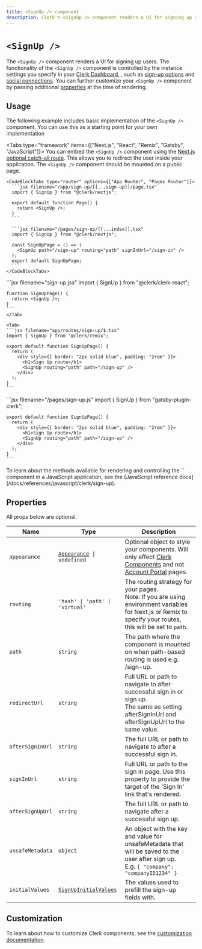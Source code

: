 ```yaml
---
title: <SignUp /> component
description: Clerk's <SignUp /> component renders a UI for signing up users.
---
```


# `<SignUp />`

<Images
  width={496}
  height={780}
  src="/docs/images/ui-components/component-sign_up.svg"
  alt="Sign up component example"
/>

The `<SignUp />` component renders a UI for signing up users. The functionality of the `<SignUp />` component is controlled by the instance settings you specify in your [Clerk Dashboard](https://dashboard.clerk.com), , such as [sign-up options](/docs/authentication/configuration/sign-up-options) and [social connections](/docs/authentication/social-connections/overview). You can further customize your `<SignUp />` component by passing additional [properties](#properties) at the time of rendering.

## Usage

The following example includes basic implementation of the `<SignUp />` component. You can use this as a starting point for your own implementation

<Tabs type="framework" items={["Next.js", "React", "Remix", "Gatsby", "JavaScript"]}>
  <Tab>
    You can embed the `<SignUp />` component using the [Next.js optional catch-all route](https://nextjs.org/docs/pages/building-your-application/routing/dynamic-routes#optional-catch-all-routes). This allows you to redirect the user inside your application. The `<SignUp />` component should be mounted on a public page.

    <CodeBlockTabs type="router" options={["App Router", "Pages Router"]}>
      ```jsx filename="/app/sign-up/[[...sign-up]]/page.tsx"
      import { SignUp } from "@clerk/nextjs";

      export default function Page() {
        return <SignUp />;
      }
      ```

      ```jsx filename="/pages/sign-up/[[...index]].tsx"
      import { SignUp } from "@clerk/nextjs";

      const SignUpPage = () => (
        <SignUp path="/sign-up" routing="path" signInUrl="/sign-in" />
      );
      export default SignUpPage;
      ```
    </CodeBlockTabs>
  </Tab>

  <Tab>
    ```jsx filename="sign-up.jsx"
    import { SignUp } from "@clerk/clerk-react";

    function SignUpPage() {
      return <SignUp />;
    }
    ```
    </Tab>

    <Tab>
    ```jsx filename="app/routes/sign-up/$.tsx"
    import { SignUp } from "@clerk/remix";

    export default function SignUpPage() {
      return (
        <div style={{ border: "2px solid blue", padding: "2rem" }}>
          <h1>Sign Up route</h1>
          <SignUp routing="path" path="/sign-up" />
        </div>
      );
    }
    ```
  </Tab>

  <Tab>
    ```jsx filename="/pages/sign-up.js"
    import { SignUp } from "gatsby-plugin-clerk";

    export default function SignUpPage() {
      return (
        <div style={{ border: "2px solid blue", padding: "2rem" }}>
          <h1>Sign Up route</h1>
          <SignUp routing="path" path="/sign-up" />
        </div>
      );
    }
    ```
  </Tab>

  <Tab>
    To learn about the methods available for rendering and controlling the `<SignUp />` component in a JavaScript application, see the [JavaScript reference docs](/docs/references/javascript/clerk/sign-up).
  </Tab>
</Tabs>

## Properties

All props below are optional.

| Name | Type | Description |
| --- | --- | --- |
| `appearance` | <code>[Appearance](/docs/components/customization/overview) \| undefined</code> | Optional object to style your components. Will only affect [Clerk Components](/docs/components/overview) and not [Account Portal](/docs/account-portal/overview) pages. |
| `routing` | `'hash' \| 'path' \| 'virtual'` | The routing strategy for your pages.<br />Note: If you are using environment variables for Next.js or Remix to specify your routes, this will be set to `path`. |
| `path` | `string` | The path where the component is mounted on when path-based routing is used e.g. /sign-up. |
| `redirectUrl` | `string` | Full URL or path to navigate to after successful sign in or sign up.<br />The same as setting afterSignInUrl and afterSignUpUrl to the same value. |
| `afterSignInUrl` | `string` | The full URL or path to navigate to after a successful sign in. |
| `signInUrl` | `string` | Full URL or path to the sign in page. Use this property to provide the target of the 'Sign In' link that's rendered. |
| `afterSignUpUrl` | `string` | The full URL or path to navigate after a successful sign up. |
| `unsafeMetadata` | `object` | An object with the key and value for unsafeMetadata that will be saved to the user after sign up.<br />E.g. `{ "company": "companyID1234" }` |
| `initialValues` | [`SignUpInitialValues`](/docs/references/javascript/types/sign-up-initial-values) | The values used to prefill the sign-up fields with. |

## Customization

To learn about how to customize Clerk components, see the [customization documentation](/docs/components/customization/overview).
